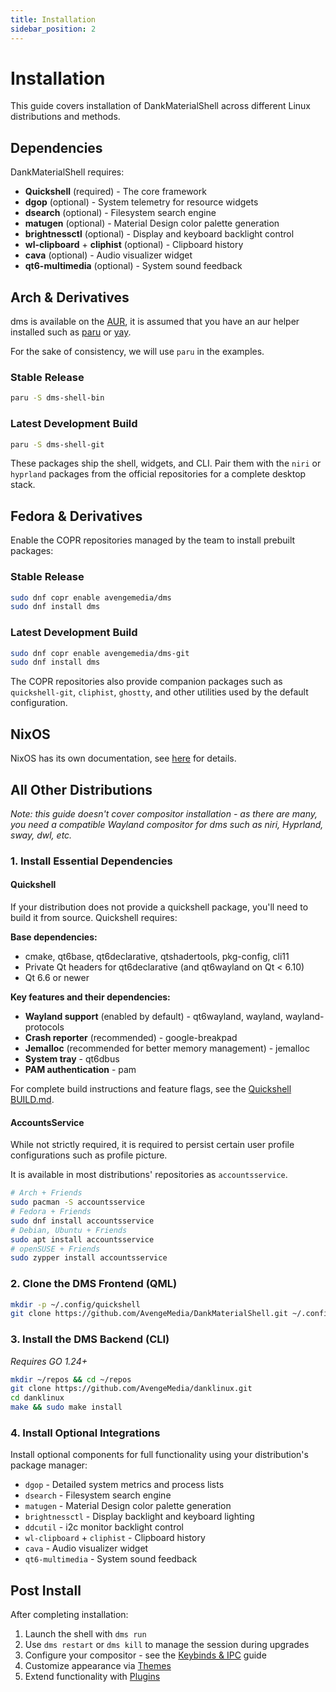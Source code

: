 ```yaml
---
title: Installation
sidebar_position: 2
---
```


# Installation

This guide covers installation of DankMaterialShell across different Linux distributions and methods.

## Dependencies

DankMaterialShell requires:

- **Quickshell** (required) - The core framework
- **dgop** (optional) - System telemetry for resource widgets
- **dsearch** (optional) - Filesystem search engine
- **matugen** (optional) - Material Design color palette generation
- **brightnessctl** (optional) - Display and keyboard backlight control
- **wl-clipboard** + **cliphist** (optional) - Clipboard history
- **cava** (optional) - Audio visualizer widget
- **qt6-multimedia** (optional) - System sound feedback

## Arch & Derivatives

dms is available on the [AUR](https://aur.archlinux.org/), it is assumed that you have an aur helper installed such as [paru](https://aur.archlinux.org/packages/paru) or [yay](https://aur.archlinux.org/packages/yay).

For the sake of consistency, we will use `paru` in the examples.

### Stable Release

```bash
paru -S dms-shell-bin
```

### Latest Development Build

```bash
paru -S dms-shell-git
```

These packages ship the shell, widgets, and CLI. Pair them with the `niri` or `hyprland` packages from the official repositories for a complete desktop stack.

## Fedora & Derivatives

Enable the COPR repositories managed by the team to install prebuilt packages:

### Stable Release

```bash
sudo dnf copr enable avengemedia/dms
sudo dnf install dms
```

### Latest Development Build

```bash
sudo dnf copr enable avengemedia/dms-git
sudo dnf install dms
```

The COPR repositories also provide companion packages such as `quickshell-git`, `cliphist`, `ghostty`, and other utilities used by the default configuration.

## NixOS

NixOS has its own documentation, see [here](./nixos.mdx) for details.

## All Other Distributions

*Note: this guide doesn't cover compositor installation - as there are many, you need a compatible Wayland compositor for dms such as niri, Hyprland, sway, dwl, etc.*

### 1. Install Essential Dependencies

#### Quickshell

If your distribution does not provide a quickshell package, you'll need to build it from source. Quickshell requires:

**Base dependencies:**
- cmake, qt6base, qt6declarative, qtshadertools, pkg-config, cli11
- Private Qt headers for qt6declarative (and qt6wayland on Qt < 6.10)
- Qt 6.6 or newer

**Key features and their dependencies:**
- **Wayland support** (enabled by default) - qt6wayland, wayland, wayland-protocols
- **Crash reporter** (recommended) - google-breakpad
- **Jemalloc** (recommended for better memory management) - jemalloc
- **System tray** - qt6dbus
- **PAM authentication** - pam

For complete build instructions and feature flags, see the [Quickshell BUILD.md](https://git.outfoxxed.me/quickshell/quickshell/raw/branch/master/BUILD.md).

#### AccountsService

While not strictly required, it is required to persist certain user profile configurations such as profile picture.

It is available in most distributions' repositories as `accountsservice`.

```bash
# Arch + Friends
sudo pacman -S accountsservice
# Fedora + Friends
sudo dnf install accountsservice
# Debian, Ubuntu + Friends
sudo apt install accountsservice
# openSUSE + Friends
sudo zypper install accountsservice
```

### 2. Clone the DMS Frontend (QML)

```bash
mkdir -p ~/.config/quickshell
git clone https://github.com/AvengeMedia/DankMaterialShell.git ~/.config/quickshell/dms
```

### 3. Install the DMS Backend (CLI)

*Requires GO 1.24+*

```bash
mkdir ~/repos && cd ~/repos
git clone https://github.com/AvengeMedia/danklinux.git
cd danklinux
make && sudo make install
```

### 4. Install Optional Integrations

Install optional components for full functionality using your distribution's package manager:

- `dgop` - Detailed system metrics and process lists
- `dsearch` - Filesystem search engine
- `matugen` - Material Design color palette generation
- `brightnessctl` - Display backlight and keyboard lighting
- `ddcutil` - i2c monitor backlight control
- `wl-clipboard` + `cliphist` - Clipboard history
- `cava` - Audio visualizer widget
- `qt6-multimedia` - System sound feedback

## Post Install

After completing installation:

1. Launch the shell with `dms run`
2. Use `dms restart` or `dms kill` to manage the session during upgrades
3. Configure your compositor - see the [Keybinds & IPC](keybinds-ipc) guide
4. Customize appearance via [Themes](themes)
5. Extend functionality with [Plugins](plugins)
